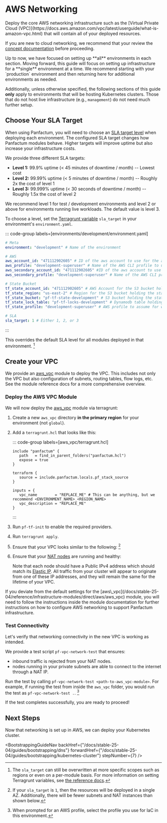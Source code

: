 

# AWS Networking

<p class="subtitle">Deploy the core AWS networking infrastructure such as the [Virtual Private Cloud (VPC)](https://docs.aws.amazon.com/vpc/latest/userguide/what-is-amazon-vpc.html)
that will contain all of your deployed resources.</p>

If you are new to cloud networking, we recommend that your review the [concept documentation](/docs/stable-25-04/concepts/networking/aws-primitives) before proceeding.

<MarkdownAlert severity="info">
  Up to now, we have focused on setting up **all** environments in each section. Moving forward,
  this guide will focus on setting up infrastructure for a **single** environment at a time. We recommend
  starting with your `production` environment and then returning here for additional environments as needed.

  Additionally, unless otherwise specified, the following sections of this guide **only** apply to environments that will be hosting Kubernetes clusters.
  Those that do not host live infrastructure (e.g., `management`) do not need much further setup.
</MarkdownAlert>

## Choose Your SLA Target

When using Panfactum, you will need to choose an [SLA target level](/docs/stable-25-04/guides/deploying-workloads/high-availability#sla-levels) when deploying each environment. The configured SLA
target changes how Panfactum modules behave. Higher targets will improve uptime but also increase your infrastructure
costs.

We provide three different SLA targets:

* **Level 1:** 99.9% uptime (\< 45 minutes of downtime / month) -- Lowest cost
* **Level 2:** 99.99% uptime (\< 5 minutes of downtime / month) -- Roughly 2x the cost of level 1
* **Level 3:** 99.999% uptime (\< 30 seconds of downtime / month) -- Roughly 1.5x the cost of level 2

We recommend level 1 for test / development environments and level 2 or above for environments running live workloads. The
default value is level 3.

To choose a level, set the [Terragrunt variable](/docs/stable-25-04/reference/configuration/terragrunt-variables#metadata)
`sla_target` in your environment's `environment.yaml`. 

  ::: code-group labels=[environments/development/environment.yaml]
  ```yaml collapse={1-15} ins={18}
  # Meta
  environment: "development" # Name of the environment

  # AWS
  aws_account_id: "471112902605" # ID of the aws account to use for the aws provider
  aws_profile: "development-superuser" # Name of the AWS CLI profile to use for the aws provider
  aws_secondary_account_id: "471112902605" #ID of the aws account to use for the aws_secondary provider
  aws_secondary_profile: "development-superuser" # Name of the AWS CLI profile to use for the aws_secondary provider

  # State Bucket
  tf_state_account_id: "471112902605" # AWS Account for the S3 bucket holding the state file
  tf_state_region: "us-east-2" # Region for the S3 bucket holding the state file
  tf_state_bucket: "pf-tf-state-development" # S3 bucket holding the state file
  tf_state_lock_table: "pf-tf-locks-development" # Dynamodb table holding state locks"
  tf_state_profile: "development-superuser" # AWS profile to assume for working with the state files

  # SLA
  sla_target: 1 # Either 1, 2, or 3
  ```
  :::

This overrides the default SLA level for all modules
deployed in that environment. [^91]

[^91]: The `sla_target` can still be overwritten at more specific scopes such as regions or even on a per-module basis. For
    more information on setting Terragrunt variables, see [the reference docs](/docs/stable-25-04/reference/configuration/terragrunt-variables#metadata).

## Create your VPC

We provide an [aws\_vpc](/docs/stable-25-04/reference/infrastructure-modules/direct/aws/aws_vpc) module to deploy the VPC.
This includes not only the VPC but also configuration of subnets, routing tables, flow logs, etc.
See the module reference docs for a more comprehensive overview.

### Deploy the AWS VPC Module

We will now deploy the [aws\_vpc](/docs/stable-25-04/reference/infrastructure-modules/direct/aws/aws_vpc) module via terragrunt:

1. Create a new `aws_vpc` directory **in the primary region** for your environment (not `global`).

2. Add a `terragrunt.hcl` that looks like this:

      ::: code-group labels=[aws_vpc/terragrunt.hcl]
      ```hcl collapse={1-9} "REPLACE_ME"
      include "panfactum" {
         path   = find_in_parent_folders("panfactum.hcl")
         expose = true
      }

      terraform {
         source = include.panfactum.locals.pf_stack_source
      }

      inputs = {
         vpc_name        = "REPLACE_ME" # This can be anything, but we recommend <ENVIRONMENT_NAME>_<REGION_NAME>
         vpc_description = "REPLACE_ME"
      }
      ```
      :::

3. Run `pf-tf-init` to enable the required providers.

4. Run `terragrunt apply`.

5. Ensure that your VPC looks similar to the following: [^80]

   <MarkdownImage src={vpcImg} alt="VPC viewed from the AWS web console" />

6. Ensure that your [NAT nodes](/docs/stable-25-04/concepts/networking/nat) are running and healthy:

   <MarkdownImage src={natImg} alt="NAT nodes viewed from the AWS web console" />

   Note that each node should have a Public IPv4 address which should match its [Elastic IP](https://docs.aws.amazon.com/AWSEC2/latest/UserGuide/elastic-ip-addresses-eip.html).
   All traffic from your cluster will appear to originate from one of these IP addresses, and they will remain the same for the lifetime of your VPC.

<MarkdownAlert severity="warning">
  If you deviate from the default settings for the [aws\_vpc](/docs/stable-25-04/reference/infrastructure-modules/direct/aws/aws_vpc) module,
  you will need to follow the instructions inside the module documentation for further instructions on how to configure
  AWS networking to support Panfactum infrastructure.
</MarkdownAlert>

[^80]: If your `sla_target` is `1`, then the resources will be deployed in a single AZ. Additionally, there will be fewer subnets and NAT instances than shown below.

### Test Connectivity

Let's verify that networking connectivity in the new VPC is working as intended.

We provide a test script `pf-vpc-network-test` that ensures:

* inbound traffic is rejected from your NAT nodes.
* nodes running in your private subnets are able to connect to the internet through a NAT IP.

Run the test by calling `pf-vpc-network-test <path-to-aws_vpc-module>`. For example, if running the test from inside
the `aws_vpc` folder, you would run the test as `pf-vpc-network-test .`. [^4]

[^4]: When prompted for an AWS profile, select the profile you use for IaC in this environment.

If the test completes successfully, you are ready to proceed!

## Next Steps

Now that networking is set up in AWS, we can deploy your Kubernetes cluster.

<BootstrappingGuideNav backHref={"/docs/stable-25-04/guides/bootstrapping/dns"} forwardHref={"/docs/stable-25-04/guides/bootstrapping/kubernetes-cluster"} stepNumber={7} />
